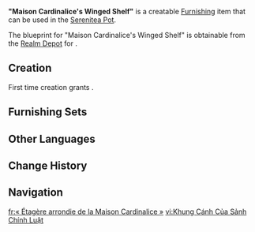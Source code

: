 {{Furnishing Infobox
|id             = 361218
|image          = Item Maison Cardinalice's Winged Shelf.png
|category       = Large Furnishing
|subcategory    = Bookcase
|quality        = 4
|adeptal_energy = 90
|load           = 254
|reduced_load   = 191
|description    = An irregularly shaped bookshelf that is styled similarly to some of the bookshelves in the [[Palais Mermonia]].<br>Its prototype is supposedly a type of "Winged-Type Clockwork-Driven Wooden Double-Doored Safe" designed by [[Fontaine Research Institute]] for a certain chamber of commerce. However, due to substandard hinge strength, the finished product merely retained the appearance of unfolding wings. In the end, Palais Mermonia's management purchased this somewhat artistic design at a discounted price and has kept it ever since.
|mention        = Fontaine Research Institute
|blueprint      = [[Realm Depot]]
}}
'''"Maison Cardinalice's Winged Shelf"''' is a creatable [[Furnishing]] item that can be used in the [[Serenitea Pot]].

The blueprint for "Maison Cardinalice's Winged Shelf" is obtainable from the [[Realm Depot]] for {{Item|Realm Currency|24|x=240}}.

==Creation==
First time creation grants {{Item|Trust|24|x=90}}.
{{Recipe
|type = Creation
|time = 16h
|Ash Wood = 16
|sort = Ash Wood
}}

==Furnishing Sets==
{{Craft Usage|type=Furnishing Set}}

==Other Languages==
{{Other Languages
|en      = "Maison Cardinalice's Winged Shelf"
|zhs     = 「枢律之宫的翼架」
|zhs_rm  = 
|zht     = 「樞律之宮的翼架」
|zht_rm  = 
|zh_tl   = 
|ja      = 「枢律の宮殿の羽根付き書架」
|ja_rm   = "Shuritsu no Kyuuden no Hanetsuki Shoka"
|ja_tl   = 
|ko      = 「추기청의 날개」
|ko_rm   = 
|ko_tl   = "Wings of Cardinal's Palace"
|es      = Estantería arqueada del palacio cardenalicio
|es_tl   = Cardinal's Palace Arched Shelf
|fr      = «&nbsp;Étagère arrondie de la Maison Cardinalice&nbsp;»
|fr_tl   = "Maison Cardinalice's Rounded Shelf"
|ru      = Крылатый шкаф Дворца Кардиналис
|ru_tl   = {{Lex|Maison Cardinalice|ru}}'s Winged Cabinet
|th      = "ชั้นปีกแห่งวังแห่งกฎหมาย"
|th_rm   = 
|th_tl   = 
|vi      = Khung Cánh Của Sảnh Chính Luật
|vi_tl   = 
|de      = „Flügelregal der Maison Cardinalice“
|de_tl   = "Maison Cardinalice's Winged Shelf"
|id      = "Rak Melengkung Maison Cardinalice"
|id_tl   = "Maison Cardinalice's Curved Shelf"
|pt      = "Prateleira Arqueada de Maison Cardinalice"
|pt_tl   = 
|tr      = "Sayıştay Dairesinin Kanatlı Rafı"
|tr_tl   = 
|it      = Libreria con ante ad ali della Maison Cardinalice
|it_tl   = Maison Cardinalice's Bookcase with Winged Doors
}}

==Change History==
{{Change History|4.1}}

==Navigation==
{{Furnishing Navbox|interior}}

[[fr:« Étagère arrondie de la Maison Cardinalice »]]
[[vi:Khung Cánh Của Sảnh Chính Luật]]